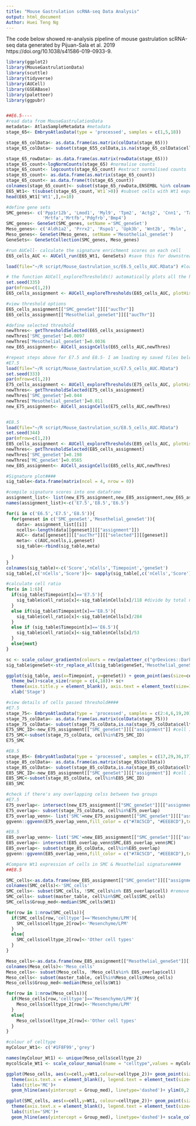 ```yaml
---
title: "Mouse Gastrulation scRNA-seq Data Analysis"
output: html_document
Author: Huei Teng Ng
---
```


The code below showed re-analysis pipeline of mouse gastrulation scRNA-seq data generated by Pijuan-Sala et al. 2019 https://doi.org/10.1038/s41586-019-0933-9. 
```r
library(ggplot2)
library(MouseGastrulationData)
library(scuttle)
library(tidyverse)
library(AUCell)
library(GSEABase)
library(paletteer)
library(ggpubr)


##E6.5----
#read data from MouseGastrulationData
metadata<- AtlasSampleMetadata #metadata
stage_65<- EmbryoAtlasData(type = 'processed', samples = c(1,5,18))

stage_65_colData<- as.data.frame(as.matrix(colData(stage_65)))
stage_65_colData<- subset(stage_655_colData,is.na(stage_65_colData$celltype)==F) #remove bad quality cells

stage_65_rowData<- as.data.frame(as.matrix(rowData(stage_65)))
stage_65_count<-logNormCounts(stage_65) #normalise counts
stage_65_count<- logcounts(stage_65_count) #extract normalised counts
stage_65_count<- as.data.frame(as.matrix(stage_65_count))
stage_65_count<- as.data.frame(t(stage_65_count))
colnames(stage_65_count)<- subset(stage_65_rowData,ENSEMBL %in% colnames(stage_65_count))$SYMBOL
E65_Wt1<- t(subset(stage_65_count,`Wt1`>0)) #subset cells with Wt1 expression >0 
head(E65_Wt1['Wt1',],n=10)

```

```r
#define gene sets
SMC_genes<- c('Ppp1r12b', 'Lmod1', 'Myl9', 'Tpm2', 'Actg2', 'Cnn1', 'Tagln', 'Myh11', 'Mylk', 'Acta2', 'Flna',
              'Mrtfa','Mrtfb','Pdgfrb','Bmp4')
SMC_genes<- GeneSet(SMC_genes, setName ='SMC_geneSet')
Meso_genes<- c('Aldh1a2', 'Prrx2', 'Rspo1', 'Upk3b', 'Wnt2b', 'Msln', 'Fgf18', 'Muc16', 'Lrrn4','Meis3','Gata5','Gata6','Tcf21','Tbx18','Pdpn')
Meso_genes<- GeneSet(Meso_genes, setName ='Mesothelial_geneSet')
GeneSets<- GeneSetCollection(SMC_genes, Meso_genes)

#run AUCell- calculate the signature enrichment scores on each cell 
E65_cells_AUC <- AUCell_run(E65_Wt1, GeneSets) #save this for downstream analysis

load(file="~/R script/Mouse_Gastrulation_sc/E6.5_cells_AUC.RData") #load my saved file
```
```r
# the function AUCell_exploreThresholds() automatically plots all the histograms and calculates several thresholds that could be used to consider a gene-set ‘active’ (returned in $aucThr).
set.seed(335)
par(mfrow=c(1,2))
E65_cells_assignment <- AUCell_exploreThresholds(E65_cells_AUC, plotHist=TRUE, assign=TRUE)

#view threshold options
E65_cells_assignment[["SMC_geneSet"]][["aucThr"]]
E65_cells_assignment[["Mesothelial_geneSet"]][["aucThr"]]

```
```r
#define selected threshold
newThres<- getThresholdSelected(E65_cells_assignment)
newThres['SMC_geneSet']=0.0097
newThres['Mesothelial_geneSet']=0.0036
new_E65_assignment<- AUCell_assignCells(E65_cells_AUC,newThres)

```

```r
#repeat steps above for E7.5 and E8.5- I am loading my saved files below
#E7.5
load(file="~/R script/Mouse_Gastrulation_sc/E7.5_cells_AUC.RData")
set.seed(333)
par(mfrow=c(1,2))
E75_cells_assignment <- AUCell_exploreThresholds(E75_cells_AUC, plotHist=TRUE, assign=TRUE) 
newThres<- getThresholdSelected(E75_cells_assignment)
newThres['SMC_geneSet']=0.044
newThres['Mesothelial_geneSet']=0.011
new_E75_assignment<- AUCell_assignCells(E75_cells_AUC,newThres)


#E8.5
load(file="~/R script/Mouse_Gastrulation_sc/E8.5_cells_AUC.RData")
set.seed(344)
par(mfrow=c(1,2))
E85_cells_assignment <- AUCell_exploreThresholds(E85_cells_AUC, plotHist=TRUE, assign=TRUE)
newThres<- getThresholdSelected(E85_cells_assignment)
newThres['SMC_geneSet']=0.198
newThres['MC_geneSet']=0.0565
new_E85_assignment<- AUCell_assignCells(E85_cells_AUC,newThres)

```
```r
#Signature plot####
sig_table<-data.frame(matrix(ncol = 4, nrow = 0))

#compile signature scores into one dataframe
assignment_list<- list(new_E75_assignment,new_E85_assignment,new_E65_assignment)
names(assignment_list)<-c('E7.5','E8.5','E6.5')  

for(i in c('E6.5','E7.5','E8.5')){
  for(geneset in c('SMC_geneSet','Mesothelial_geneSet')){
    data<- assignment_list[[i]]
    ncells<-length(data[[geneset]][["assignment"]])
    AUC<- data[[geneset]][["aucThr"]][["selected"]][[geneset]]
    meta<- c(AUC,ncells,i,geneset)
    sig_table<-rbind(sig_table,meta)
    
  }
}
colnames(sig_table)<-c('Score','nCells','Timepoint','geneSet')
sig_table[,c('nCells','Score')]<- sapply(sig_table[,c('nCells','Score')], function(x) as.numeric(x))

#calculate cell ratio
for(x in 1:6){
  if(sig_table$Timepoint[x]=='E7.5'){
    sig_table$cell_ratio[x]<-sig_table$nCells[x]/118 #divide by total number of Wt1+ cells
  }
  else if(sig_table$Timepoint[x]=='E8.5'){
    sig_table$cell_ratio[x]<-sig_table$nCells[x]/284
  }
  else if (sig_table$Timepoint[x]=='E6.5'){
    sig_table$cell_ratio[x]<-sig_table$nCells[x]/53
  }
  else{next}
}

sc <- scale_colour_gradientn(colours = rev(paletteer_c("grDevices::Dark Mint", 50)), limits=c(0.001,0.25))
sig_table$geneSet<-str_replace_all(sig_table$geneSet,'Mesothelial_geneSet','MC_geneSet')

ggplot(sig_table, aes(x=Timepoint, y=geneSet)) + geom_point(aes(size=cell_ratio,colour=Score))+
  theme_bw()+scale_size(range = c(4,18))+ sc+ 
  theme(axis.title.y = element_blank(), axis.text = element_text(size=11),legend.text = element_text(size=11), axis.title.x = element_blank(), axis.text.x=element_text(, angle = 90))+
  xlab('Stage')


```
```r
#view details of cells passed threshold####
#E7.5
stage_75<- EmbryoAtlasData(type = 'processed', samples = c(2:4,6,19,20))
stage_75_colData<- as.data.frame(as.matrix(colData(stage_75)))
stage_75_colData<- subset(stage_75_colData,is.na(stage_75_colData$celltype)==F) #remove bad quality cells
E75_SMC_ID<-new_E75_assignment[["SMC_geneSet"]][["assignment"]] #cell ID 
E75_SMC<-subset(stage_75_colData, cell%in%E75_SMC_ID)
E75_SMC

```
```r
#E8.5
stage_85<- EmbryoAtlasData(type = 'processed', samples = c(17,29,36,37))
stage_85_colData<- as.data.frame(as.matrix(stage_85@colData))
stage_85_colData<- subset(stage_85_colData,is.na(stage_85_colData$celltype)==F) #remove bad quality cells
E85_SMC_ID<-new_E85_assignment[["SMC_geneSet"]][["assignment"]] #cell ID 
E85_SMC<-subset(stage_85_colData, cell%in%E85_SMC_ID)
E85_SMC
```
```r
#check if there's any overlapping celss between two groups
#E7.5
E75_overlap<- intersect(new_E75_assignment[["SMC_geneSet"]][["assignment"]],new_E75_assignment[["Mesothelial_geneSet"]][["assignment"]])
E75_overlap<- subset(stage_75_colData, cell%in%E75_overlap)
E75_overlap_venn<- list('SMC'=new_E75_assignment[["SMC_geneSet"]][["assignment"]], 'MC'=new_E75_assignment[["Mesothelial_geneSet"]][["assignment"]])
ggvenn::ggvenn(E75_overlap_venn,fill_color = c("#7AC5CD", "#EEE8CD"),text_size = 11, show_percentage = F)

#E8.5
E85_overlap_venn<- list('SMC'=new_E85_assignment[["SMC_geneSet"]][["assignment"]], 'MC'=new_E85_assignment[["Mesothelial_geneSet"]][["assignment"]])
E85_overlap<- intersect(E85_overlap_venn$SMC,E85_overlap_venn$MC)
E85_overlap<- subset(stage_85_colData, cell%in%E85_overlap)
ggvenn::ggvenn(E85_overlap_venn,fill_color = c("#7AC5CD", "#EEE8CD"),text_size = 11, show_percentage = F)

```
```r
#Compare Wt1 expression of cells in SMC & Mesothelial signature####
##E8.5

SMC_cells<-as.data.frame(new_E85_assignment[["SMC_geneSet"]][["assignment"]])
colnames(SMC_cells)<-'SMC_cells'
SMC_cells<- subset(SMC_cells, !SMC_cells%in% E85_overlap$cell) #remove overlapped cells
SMC_cells<- subset(master_table, cell%in%SMC_cells$SMC_cells)
SMC_cells$Group_med<-median(SMC_cells$Wt1)

for(row in 1:nrow(SMC_cells)){
  if(SMC_cells[row,'celltype']=='Mesenchyme/LPM'){
    SMC_cells$celltype_2[row]<-'Mesenchyme/LPM'
  }
  else{
    SMC_cells$celltype_2[row]<-'Other cell types' 
  }
}

Meso_cells<-as.data.frame(new_E85_assignment[["Mesothelial_geneSet"]][["assignment"]])
colnames(Meso_cells)<-'Meso_cells'
Meso_cells<- subset(Meso_cells, !Meso_cells%in% E85_overlap$cell) 
Meso_cells<- subset(master_table, cell%in%Meso_cells$Meso_cells)
Meso_cells$Group_med<-median(Meso_cells$Wt1)

for(row in 1:nrow(Meso_cells)){
  if(Meso_cells[row,'celltype']=='Mesenchyme/LPM'){
    Meso_cells$celltype_2[row]<-'Mesenchyme/LPM'
  }
  else{
    Meso_cells$celltype_2[row]<-'Other cell types' 
  }
}

#colour of celltype
myColour_Wt1<- c('#1F8F99','grey')

names(myColour_Wt1) <- unique(Meso_cells$celltype_2)
mycolScale_Wt1 <- scale_colour_manual(name = "celltype",values = myColour_Wt1)

ggplot(Meso_cells, aes(x=cell,y=Wt1,colour=celltype_2))+ geom_point(size=2)+ theme_light()+
  theme(axis.text.x = element_blank(), legend.text = element_text(size=11), legend.title = element_text(size=11), axis.text.y=element_text(size=11))+ 
  labs(title='MC')+
  geom_hline(aes(yintercept = Group_med), linetype='dashed')+ ylim(0,2.8)+ scale_color_manual(name = "Cell Type",values = myColour_Wt1)

ggplot(SMC_cells, aes(x=cell,y=Wt1, colour=celltype_2))+ geom_point(size=2)+ theme_light()+
  theme(axis.text.x = element_blank(), legend.text = element_text(size=11), legend.title = element_text(size=11), axis.text.y=element_text(size=11))+ ylim(0,2.8)+
  labs(title='SMC')+
  geom_hline(aes(yintercept = Group_med), linetype='dashed')+ scale_color_manual(name = "Cell Type",values = myColour_Wt1)


```


